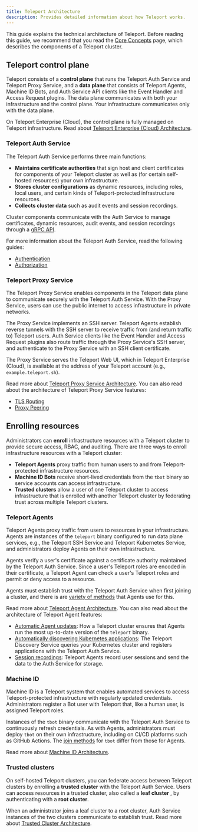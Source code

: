 ```yaml
---
title: Teleport Architecture
description: Provides detailed information about how Teleport works.
---
```


This guide explains the technical architecture of Teleport. Before reading this
guide, we recommend that you read the [Core Concepts](../../core-concepts.mdx)
page, which describes the components of a Teleport cluster.

## Teleport control plane

Teleport consists of a **control plane** that runs the Teleport Auth Service and
Teleport Proxy Service, and a **data plane** that consists of Teleport Agents,
Machine ID Bots, and Auth Service API clients like the Event Handler and Access
Request plugins. The data plane communicates with both your infrastructure and
the control plane. Your infrastructure communicates only with the data plane.

On Teleport Enterprise (Cloud), the control plane is fully managed on Teleport
infrastructure. Read about [Teleport Enterprise (Cloud)
Architecture](teleport-cloud-architecture.mdx).

### Teleport Auth Service

The Teleport Auth Service performs three main functions:
- **Maintains certificate authorities** that sign host and client certificates
  for components of your Teleport cluster as well as (for certain self-hosted
  resources) your own infrastructure. 
- **Stores cluster configurations** as dynamic resources, including roles, local
  users, and certain kinds of Teleport-protected infrastructure resources.
- **Collects cluster data** such as audit events and session recordings.

Cluster components communicate with the Auth Service to manage certificates,
dynamic resources, audit events, and session recordings through a [gRPC
API](api-architecture.mdx).

For more information about the Teleport Auth Service, read the following guides:

- [Authentication](authentication.mdx)
- [Authorization](authorization.mdx)

### Teleport Proxy Service

The Teleport Proxy Service enables components in the Teleport data plane to
communicate securely with the Teleport Auth Service. With the Proxy Service,
users can use the public internet to access infrastructure in private networks.

The Proxy Service implements an SSH server. Teleport Agents establish reverse
tunnels with the SSH server to receive traffic from (and return traffic to)
Teleport users. Auth Service clients like the Event Handler and Access Request
plugins also route traffic through the Proxy Service's SSH server, and
authenticate to the Proxy Service with an SSH client certificate.

The Proxy Service serves the Teleport Web UI, which in Teleport Enterprise
(Cloud), is available at the address of your Teleport account (e.g.,
`example.teleport.sh`).

Read more about [Teleport Proxy Service Architecture](proxy.mdx). You can also
read about the architecture of Teleport Proxy Service features:

- [TLS Routing](tls-routing.mdx)
- [Proxy Peering](proxy-peering.mdx)

## Enrolling resources

Administrators can **enroll** infrastructure resources with a Teleport cluster
to provide secure access, RBAC, and auditing. There are three ways to enroll
infrastructure resources with a Teleport cluster:

- **Teleport Agents** proxy traffic from human users to and from
  Teleport-protected infrastructure resources.
- **Machine ID Bots** receive short-lived credentials from the `tbot` binary so
  service accounts can access infrastructure.
- **Trusted clusters** allow a user of one Teleport cluster to access
  infrastructure that is enrolled with another Teleport cluster by federating
  trust across multiple Teleport clusters.

### Teleport Agents

Teleport Agents proxy traffic from users to resources in your infrastructure.
Agents are instances of the `teleport` binary configured to run data plane
services, e.g., the Teleport SSH Service and Teleport Kubernetes Service, and
administrators deploy Agents on their own infrastructure.

Agents verify a user's certificate against a certificate authority maintained by
the Teleport Auth Service. Since a user's Teleport roles are encoded in their
certificate, a Teleport Agent can check a user's Teleport roles and permit or
deny access to a resource. 

Agents must establish trust with the Teleport Auth Service when first joining a
cluster, and there is are [variety of
methods](../enroll-resources/agents/join-services-to-your-cluster.mdx) that
Agents use for this.

Read more about [Teleport Agent Architecture](agents.mdx). You can also read
about the architecture of Teleport Agent features:

- [Automatic Agent updates](agent-update-management.mdx): How a
  Teleport cluster ensures that Agents run the most up-to-date version of the
  `teleport` binary.
- [Automatically discovering Kubernetes
  applications](docs/pages/reference/architecture//kubernetes-applications-architecture.mdx):
  The Teleport Discovery Service queries your Kubernetes cluster and registers
  applications with the Teleport Auth Service.
- [Session recordings](session-recording.mdx): Teleport Agents record user
  sessions and send the data to the Auth Service for storage.

### Machine ID

Machine ID is a Teleport system that enables automated services to access
Teleport-protected infrastructure with regularly updated credentials.
Administrators register a Bot user with Teleport that, like a human user, is
assigned Teleport roles. 

Instances of the `tbot` binary communicate with the Teleport Auth Service to
continuously refresh credentials. As with Agents, administrators must deploy
`tbot` on their own infrastructure, including on CI/CD platforms such as GitHub
Actions. The [join methods](../enroll-resources/machine-id/deployment.mdx) for
`tbot` differ from those for Agents.

Read more about [Machine ID Architecture](machine-id-architecture.mdx).

### Trusted clusters

On self-hosted Teleport clusters, you can federate access between Teleport
clusters by enrolling a **trusted cluster** with the Teleport Auth Service.
Users can access resources in a trusted cluster, also called a **leaf cluster**
, by authenticating with a **root cluster**. 

When an administrator joins a leaf cluster to a root cluster, Auth Service
instances of the two clusters communicate to establish trust. Read more about
[Trusted Cluster Architecture](trustedclusters.mdx).
